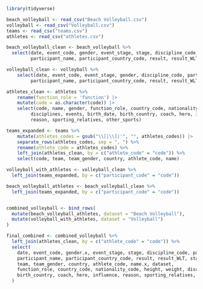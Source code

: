 ```r
library(tidyverse)
```


```r
beach_volleyball <- read_csv("Beach Volleyball.csv")
volleyball <- read_csv("Volleyball.csv")
teams <- read_csv("teams.csv")
athletes <- read_csv("athletes.csv")
```


```r
beach_volleyball_clean <- beach_volleyball %>%
  select(date, event_code, gender, event_stage, stage, discipline_code, participant_code, 
         participant_name, participant_country_code, result, result_WLT, start_order)

volleyball_clean <- volleyball %>%
    select(date, event_code, event_stage, gender, discipline_code, participant_code, 
         participant_name, participant_country_code, result, result_WLT, start_order)

athletes_clean <- athletes %>%
    rename(function_role = 'function') |> 
    mutate(code = as.character(code)) |>
    select(code, name, gender, function_role, country_code, nationality_code, height, weight, 
         disciplines, events, birth_date, birth_country, coach, hero, influence, 
         reason, sporting_relatives, other_sports)
```


```r
teams_expanded <- teams %>%
    mutate(athletes_codes = gsub("\\[|\\]|'", "", athletes_codes)) |> 
    separate_rows(athletes_codes, sep = ", ") %>%
    rename(athlete_code = athletes_codes) %>%
    left_join(athletes_clean, by = c("athlete_code" = "code")) %>%
    select(code, team, team_gender, country, athlete_code, name)
```


```r

volleyball_with_athletes <- volleyball_clean %>%
  left_join(teams_expanded, by = c("participant_code" = "code"))

beach_volleyball_athletes <- beach_volleyball_clean %>%
  left_join(teams_expanded, by = c("participant_code" = "code"))


combined_volleyball <- bind_rows(
  mutate(beach_volleyball_athletes, dataset = "Beach Volleyball"),
  mutate(volleyball_with_athletes, dataset = "Volleyball")
)
```


```r
final_combined <- combined_volleyball %>%
  left_join(athletes_clean, by = c("athlete_code" = "code")) %>%
  select(
    date, event_code, gender.x, event_stage, stage, discipline_code, participant_code,
    participant_name, participant_country_code, result, result_WLT, start_order,
    team, team_gender, country, athlete_code, name.x, dataset, 
    function_role, country_code, nationality_code, height, weight, disciplines, birth_date, 
    birth_country, coach, hero, influence, reason, sporting_relatives, other_sports
  )
```

